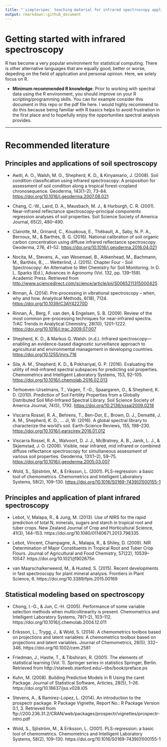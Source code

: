 ```yaml
---
title: "`simplerspec` teaching material for infrared spectroscopy applications"
output: rmarkdown::github_document
---
```


# Getting started with infrared spectroscopy

R has become a very popular environment for statistical computing. 
There is other alternative languages that are equally good, better or worse, depeding on the field of application and personal opinion. 
Here, we solely focus on R.

* **Minimum recommended R knowledge**: Prior to working with spectral data
  using the R environment, you should improve on your R scripting/programming
  skills. You can for example consider this document in this repo or the pdf 
  file here. I would highly recommend to do this because being familiar with R 
  basics helps to avoid frustration in the first place and to hopefully enjoy 
  the opportunities spectral analysis provides.

---

# Recommended literature

## Principles and applications of soil spectroscopy

* Awiti, A. O., Walsh, M. G., Shepherd, K. D., & Kinyamario, J.
    (2008). Soil condition classification using infrared spectroscopy: A
    proposition for assessment of soil condition along a tropical
    forest-cropland chronosequence. Geoderma, 143(1–2), 73–84.
    <https://doi.org/10.1016/j.geoderma.2007.08.021>

* Chang, C.-W., Laird, D. A., Mausbach, M. J., & Hurburgh, C. R.
  (2001). Near-infrared reflectance spectroscopy–principal components
  regression analyses of soil properties. Soil Science Society of
  America Journal, 65(2), 480–490.

* Clairotte, M., Grinand, C., Kouakoua, E., Thébault, A., Saby, N. P.
  A., Bernoux, M., & Barthès, B. G. (2016). National calibration of
  soil organic carbon concentration using diffuse infrared reflectance
  spectroscopy. Geoderma, 276, 41–52.
  <https://doi.org/10.1016/j.geoderma.2016.04.021>

* Nocita, M., Stevens, A., van Wesemael, B., Aitkenhead, M., Bachmann,
  M., Barthès, B., … Wetterlind, J. (2015). Chapter Four - Soil
  Spectroscopy: An Alternative to Wet Chemistry for Soil Monitoring.
  In D. L. Sparks (Ed.), Advances in Agronomy (Vol. 132, pp. 139–159).
  Academic Press. Retrieved from
  <http://www.sciencedirect.com/science/article/pii/S0065211315000425>

* Rinnan, Å. (2014). Pre-processing in vibrational spectroscopy –
  when, why and how. Analytical Methods, 6(18), 7124.
  <https://doi.org/10.1039/C3AY42270D>

* Rinnan, Å., Berg, F. van den, & Engelsen, S. B. (2009). Review of
  the most common pre-processing techniques for near-infrared spectra.
  TrAC Trends in Analytical Chemistry, 28(10), 1201–1222.
  <https://doi.org/10.1016/j.trac.2009.07.007>

* Shepherd, K. D., & Markus G. Walsh. (n.d.). Infrared
  spectroscopy—enabling an evidence-based diagnostic surveillance
  approach to agricultural and environmental management in developing
  countries. <https://doi.org/10.1255/jnirs.716>

* Sila, A. M., Shepherd, K. D., & Pokhariyal, G. P. (2016). Evaluating
  the utility of mid-infrared spectral subspaces for predicting soil
  properties. Chemometrics and Intelligent Laboratory Systems, 153,
  92–105. <https://doi.org/10.1016/j.chemolab.2016.02.013>

* Terhoeven-Urselmans, T., Vagen, T.-G., Spaargaren, O., & Shepherd,
  K. D. (2010). Prediction of Soil Fertility Properties from a
  Globally Distributed Soil Mid-Infrared Spectral Library. Soil
  Science Society of America Journal, 74(5), 1792.
  <https://doi.org/10.2136/sssaj2009.0218>

* Viscarra Rossel, R. A., Behrens, T., Ben-Dor, E., Brown, D. J.,
  Demattê, J. A. M., Shepherd, K. D., … Ji, W. (2016). A global
  spectral library to characterize the world’s soil. Earth-Science
  Reviews, 155, 198–230.
  <https://doi.org/10.1016/j.earscirev.2016.01.012>

* Viscarra Rossel, R. A., Walvoort, D. J. J., McBratney, A. B., Janik,
  L. J., & Skjemstad, J. O. (2006). Visible, near infrared, mid
  infrared or combined diffuse reflectance spectroscopy for
  simultaneous assessment of various soil properties. Geoderma,
  131(1–2), 59–75. <https://doi.org/10.1016/j.geoderma.2005.03.007>

* Wold, S., Sjöström, M., & Eriksson, L. (2001). PLS-regression: a
  basic tool of chemometrics. Chemometrics and Intelligent Laboratory
  Systems, 58(2), 109–130.
  <https://doi.org/10.1016/S0169-7439(01)00155-1>

## Principles and application of plant infrared spectroscopy

* Lebot, V, Malapa, R., & Jung, M. (2013). Use of NIRS for the rapid prediction of total N, minerals, sugars and starch in tropical root and tuber crops. New Zealand Journal of Crop and Horticultural Science, 41(3), 144–153. https://doi.org/10.1080/01140671.2013.798335

* Lebot, Vincent, Champagne, A., Malapa, R., & Shiley, D. (2009). NIR Determination of Major Constituents in Tropical Root and Tuber Crop Flours. Journal of Agricultural and Food Chemistry, 57(22), 10539–10547. https://doi.org/10.1021/jf902675n

* van Maarschalkerweerd, M., & Husted, S. (2015). Recent developments in fast spectroscopy for plant mineral analysis. Frontiers in Plant Science, 6. https://doi.org/10.3389/fpls.2015.00169


## Statistical modeling based on spectroscopy

* Chong, I.-G., & Jun, C.-H. (2005). Performance of some variable selection methods when multicollinearity is present. Chemometrics and Intelligent Laboratory Systems, 78(1–2), 103–112. https://doi.org/10.1016/j.chemolab.2004.12.011

* Eriksson, L., Trygg, J., & Wold, S. (2014). A chemometrics toolbox based on projections and latent variables: A chemometrics toolbox based on projections and latent variables. Journal of Chemometrics, 28(5), 332–346. https://doi.org/10.1002/cem.2581

* Friedman, J., Hastie, T., & Tibshirani, R. (2001). The elements of statistical learning (Vol. 1). Springer series in statistics Springer, Berlin. Retrieved from http://statweb.stanford.edu/~tibs/book/preface.ps

* Kuhn, M. (2008). Building Predictive Models in R Using the caret Package. Journal of Statistical Software, Articles, 28(5), 1–26. https://doi.org/10.18637/jss.v028.i05

* Stevens, A., & Ramirez–Lopez, L. (2014). An introduction to the prospectr package. R Package Vignette, Report No.: R Package Version 0.1, 3. Retrieved from ftp://200.236.31.2/CRAN/web/packages/prospectr/vignettes/prospectr-intro.pdf

* Wold, S., Sjöström, M., & Eriksson, L. (2001). PLS-regression: a basic tool of chemometrics. Chemometrics and Intelligent Laboratory Systems, 58(2), 109–130. https://doi.org/10.1016/S0169-7439(01)00155-1

